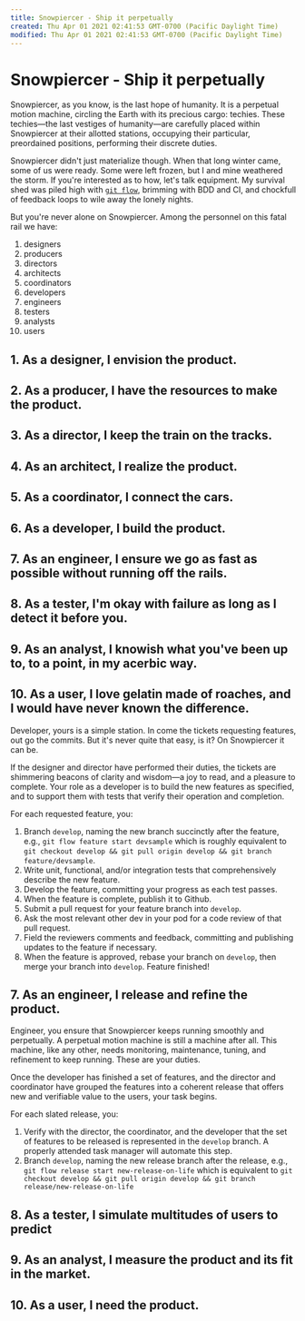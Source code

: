 ```yaml
---
title: Snowpiercer - Ship it perpetually
created: Thu Apr 01 2021 02:41:53 GMT-0700 (Pacific Daylight Time)
modified: Thu Apr 01 2021 02:41:53 GMT-0700 (Pacific Daylight Time)
---
```


# Snowpiercer - Ship it perpetually

Snowpiercer, as you know, is the last hope of humanity. It is a perpetual motion machine, circling the Earth with its precious cargo: techies. These techies—the last vestiges of humanity—are carefully placed within Snowpiercer at their allotted stations, occupying their particular, preordained positions, performing their discrete duties.

Snowpiercer didn't just materialize though. When that long winter came, some of us were ready. Some were left frozen, but I and mine weathered the storm. If you're interested as to how, let's talk equipment. My survival shed was piled high with [`git flow`](https://github.com/nvie/gitflow), brimming with BDD and CI, and chockfull of feedback loops to wile away the lonely nights.

But you're never alone on Snowpiercer. Among the personnel on this fatal rail we have:

1. designers
2. producers
3. directors
4. architects
5. coordinators
6. developers
7. engineers
8. testers
9. analysts
10. users

## 1. As a designer, I envision the product.

## 2. As a producer, I have the resources to make the product.

## 3. As a director, I keep the train on the tracks.

## 4. As an architect, I realize the product.

## 5. As a coordinator, I connect the cars.

## 6. As a developer, I build the product.

## 7. As an engineer, I ensure we go as fast as possible without running off the rails.

## 8. As a tester, I'm okay with failure as long as I detect it before you.

## 9. As an analyst, I knowish what you've been up to, to a point, in my acerbic way.

## 10. As a user, I love gelatin made of roaches, and I would have never known the difference.

Developer, yours is a simple station. In come the tickets requesting features, out go the commits. But it's never quite that easy, is it? On Snowpiercer it can be.

If the designer and director have performed their duties, the tickets are shimmering beacons of clarity and wisdom—a joy to read, and a pleasure to complete. Your role as a developer is to build the new features as specified, and to support them with tests that verify their operation and completion.

For each requested feature, you:

1. Branch `develop`, naming the new branch succinctly after the feature, e.g., `git flow feature start devsample` which is roughly equivalent to `git checkout develop && git pull origin develop && git branch feature/devsample`.
2. Write unit, functional, and/or integration tests that comprehensively describe the new feature.
3. Develop the feature, committing your progress as each test passes.
4. When the feature is complete, publish it to Github.
5. Submit a pull request for your feature branch into `develop`.
6. Ask the most relevant other dev in your pod for a code review of that pull request.
7. Field the reviewers comments and feedback, committing and publishing updates to the feature if necessary.
8. When the feature is approved, rebase your branch on `develop`, then merge your branch into `develop`. Feature finished!

## 7. As an engineer, I release and refine the product.

Engineer, you ensure that Snowpiercer keeps running smoothly and perpetually. A perpetual motion machine is still a machine after all. This machine, like any other, needs monitoring, maintenance, tuning, and refinement to keep running. These are your duties.

Once the developer has finished a set of features, and the director and coordinator have grouped the features into a coherent release that offers new and verifiable value to the users, your task begins.

For each slated release, you:

1. Verify with the director, the coordinator, and the developer that the set of features to be released is represented in the `develop` branch. A properly attended task manager will automate this step.
2. Branch `develop`, naming the new release branch after the release, e.g., `git flow release start new-release-on-life` which is equivalent to `git checkout develop && git pull origin develop && git branch release/new-release-on-life`

## 8. As a tester, I simulate multitudes of users to predict

## 9. As an analyst, I measure the product and its fit in the market.

## 10. As a user, I need the product.
